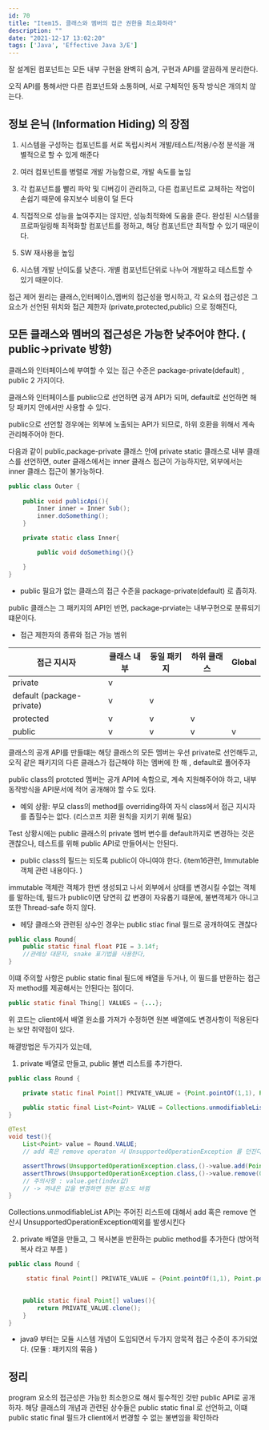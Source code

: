 ```yaml
---
id: 70
title: "Item15. 클래스와 멤버의 접근 권한을 최소화하라"
description: ""
date: "2021-12-17 13:02:20"
tags: ['Java', 'Effective Java 3/E']
---
```

잘 설계된 컴포넌트는 모든 내부 구현을 완벽히 숨겨, 구현과 API를 깔끔하게 분리한다.  

오직 API를 통해서만 다른 컴포넌트와 소통하며, 서로 구체적인 동작 방식은 개의치 않는다.

## 정보 은닉 (Information Hiding) 의 장점

1. 시스템을 구성하는 컴포넌트를 서로 독립시켜서 개발/테스트/적용/수정 분석을 개별적으로 할 수 있게 해준다 

2. 여러 컴포넌트를 병렬로 개발 가능함으로, 개발 속도를 높임 

3. 각 컴포넌트를 빨리 파악 및 디버깅이 관리하고, 다른 컴포넌트로 교체하는 작업이 손쉽기 때문에 유지보수 비용이 덜 든다 

4. 직접적으로 성능을 높여주지는 않지만, 성능최적화에 도움을 준다. 완성된 시스템을 프로파일링해 최적화할 컴포넌트를 정하고, 해당 컴포넌트만 최적할 수 있기 때문이다. 

5. SW 재사용을 높임 

6. 시스템 개발 난이도를 낮춘다. 개별 컴포넌트단위로 나누어 개발하고 테스트할 수 있기 때문이다. 



접근 제어 원리는 클래스,인터페이스,멤버의 접근성을 명시하고, 각 요소의 접근성은 그 요소가 선언된 위치와 접근 제한자 (private,protected,public) 으로 정해진다,

## 모든 클래스와 멤버의 접근성은 가능한 낮추어야 한다. ( public->private 방향) 

클래스와 인터페이스에 부여할 수 있는 접근 수준은 package-private(default) , public 2 가지이다.

클래스와 인터페이스를 public으로 선언하면 공개 API가 되며, default로 선언하면 해당 패키지 안에서만 사용할 수 있다. 

public으로 선언할 경우에는 외부에 노출되는 API가 되므로, 하위 호환을 위해서 계속 관리해주어야 한다. 

다음과 같이 public,package-private 클래스 안에 private static 클래스로 내부 클래스를 선언하면, outer 클래스에서는 inner 클래스 접근이 가능하지만, 외부에서는 inner 클래스 접근이 불가능하다. 

```java
public class Outer {
    
    public void publicApi(){
        Inner inner = Inner Sub();
        inner.doSomething();
    }

    private static class Inner{

        public void doSomething(){}

    }
}
```

- public 필요가 없는 클래스의 접근 수준을 package-private(default) 로 좁히자. 

public 클래스는 그 패키지의 API인 반면, package-prviate는 내부구현으로 분류되기 떄문이다. 

- 접근 제한자의 종류와 접근 가능 범위 

|접근 지시자|클래스 내부|동일 패키지|하위 클래스|Global|
|---|---|---|---|---|
| private  |  v |   |   |   |
| default (package-private)  |  v |  v |   |   |
| protected|  v |  v |   v|   |
| public|  v |  v | v  |  v |




클래스의 공개 API를 만들떄는 해당 클래스의 모든 멤버는 우선 private로 선언해두고, 오직 같은 패키지의 다른 클래스가 접근해야 하는 멤버에 한 해 , default로 풀어주자

public class의 protcted 멤버는 공개 API에 속함으로, 계속 지원해주어야 하고, 내부 동작방식을 API문서에 적어 공개해야 할 수도 있다. 


- 예외 상황: 부모 class의 method를 overriding하여 자식 class에서 접근 지시자를 좁힐수는 없다. (리스코프 치환 원칙을 지키기 위해 필요)
  

Test 상황시에는 public 클래스의 private 멤버 변수를 default까지로 변경하는 것은 괜찮으나, 테스트를 위해 public API로 만들어서는 안된다. 


- public class의 필드는 되도록 public이 아니여야 한다.
  (item16관련, Immutable 객체 관련 내용이다. )

immutable 객체란 객체가 한번 생성되고 나서 외부에서 상태를 변경시킬 수없는 객체를 말하는데, 필드가 public이면 당연히 값 변경이 자유롭기 떄문에, 불변객체가 아니고 또한 Thread-safe 하지 않다. 


- 헤당 클래스와 관련된 상수인 경우는 public stiac final 필드로 공개하여도 괜찮다 

```java
public class Round{
    public static final float PIE = 3.14f;
    //관례상 대문자, snake 표기법을 사용한다,
}
```

이떄 주의할 사항은 public static final 필드에 배열을 두거나, 이 필드를 반환하는 접근자 method를 제공해서는 안된다는 점이다. 

```java
public static final Thing[] VALUES = {...};
```
위 코드는 client에서 배열 원소를 가져가 수정하면 원본 배열에도 변경사항이 적용된다는 보안 취약점이 있다. 

해결방법은 두가지가 있는데,

1. private 배열로 만들고, public 불변 리스트를 추가한다. 

```java
public class Round {

    private static final Point[] PRIVATE_VALUE = {Point.pointOf(1,1), Point.pointOf(2,5)};

    public static final List<Point> VALUE = Collections.unmodifiableList(Arrays.asList(PRIVATE_VALUE));
}

```

```java
@Test
void test(){
    List<Point> value = Round.VALUE;
    // add 혹은 remove operaton 시 UnsupportedOperationException 를 던진다.

    assertThrows(UnsupportedOperationException.class,()->value.add(Point.pointOf(1000,1000)));
    assertThrows(UnsupportedOperationException.class,()->value.remove(0));
    // 주의사항 : value.get(index값) 
    // -> 꺼내온 값을 변경하면 원본 원소도 바뀜
}

```

Collections.unmodifiableList API는 주어진 리스트에 대해서 add 혹은 remove 연산시 UnsupportedOperationException예외를 발생시킨다

2. private 배열을 만들고, 그 복사본을 반환하는 public method를 추가한다 (방어적 복사 라고 부름 ) 
   
```java
public class Round {

     static final Point[] PRIVATE_VALUE = {Point.pointOf(1,1), Point.pointOf(2,5)};

    
    public static final Point[] values(){
        return PRIVATE_VALUE.clone();
    }
}
```

- java9 부터는 모듈 시스템 개념이 도입되면서 두가지 암묵적 접근 수준이 추가되었다. (모듈 : 패키지의 묶음 )


## 정리

program 요소의 접근성은 가능한 최소한으로 해서 필수적인 것만 public API로 공개하자.
 해당 클래스의 개념과 관련된 상수들은 public static final 로 선언하고, 이떄 public static final 필드가 client에서 변경할 수 없는 불변임을 확인하라
